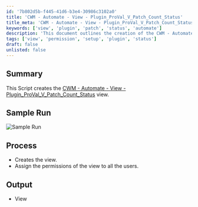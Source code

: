 ```yaml
---
id: '7b802d5b-f445-41d6-b3e4-30986c3102a0'
title: 'CWM - Automate - View - Plugin_ProVal_V_Patch_Count_Status'
title_meta: 'CWM - Automate - View - Plugin_ProVal_V_Patch_Count_Status'
keywords: ['view', 'plugin', 'patch', 'status', 'automate']
description: 'This document outlines the creation of the CWM - Automate - View - Plugin_ProVal_V_Patch_Count_Status view, detailing the process, sample run, and output involved in the setup.'
tags: ['view', 'permission', 'setup', 'plugin', 'status']
draft: false
unlisted: false
---
```

## Summary

This Script creates the [CWM - Automate - View - Plugin_ProVal_V_Patch_Count_Status](https://proval.itglue.com/DOC-5078775-11867749) view.

## Sample Run

![Sample Run](../../../static/img/MySQL---View---Create---Plugin_ProVal_V_Patch_Count_Status/image_1.png)

## Process

- Creates the view.
- Assign the permissions of the view to all the users.

## Output

- View











